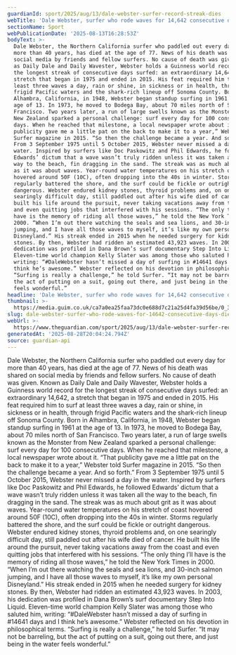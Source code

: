 ```yaml
---
guardianId: sport/2025/aug/13/dale-webster-surfer-record-streak-dies
webTitle: 'Dale Webster, surfer who rode waves for 14,642 consecutive days, dies aged 77'
sectionName: Sport
webPublicationDate: '2025-08-13T16:28:53Z'
bodyText: >-
  Dale Webster, the Northern California surfer who paddled out every day for
  more than 40 years, has died at the age of 77. News of his death was shared on
  social media by friends and fellow surfers. No cause of death was given. Known
  as Daily Dale and Daily Wavester, Webster holds a Guinness world record for
  the longest streak of consecutive days surfed: an extraordinary 14,642, a
  stretch that began in 1975 and ended in 2015. His feat required him to surf at
  least three waves a day, rain or shine, in sickness or in health, through
  frigid Pacific waters and the shark-rich lineup off Sonoma County. Born in
  Alhambra, California, in 1948, Webster began standup surfing in 1961 at the
  age of 13. In 1973, he moved to Bodega Bay, about 70 miles north of San
  Francisco. Two years later, a run of large swells known as the Monster from
  New Zealand sparked a personal challenge: surf every day for 100 consecutive
  days. When he reached that milestone, a local newspaper wrote about it. “That
  publicity gave me a little pat on the back to make it to a year,” Webster told
  Surfer magazine in 2015. “So then the challenge became a year. And so forth.”
  From 3 September 1975 until 5 October 2015, Webster never missed a day in the
  water. Inspired by surfers like Doc Paskowitz and Phil Edwards, he followed
  Edwards’ dictum that a wave wasn’t truly ridden unless it was taken all the
  way to the beach, fin dragging in the sand. The streak was as much about grit
  as it was about waves. Year-round water temperatures on his stretch of coast
  hovered around 50F (10C), often dropping into the 40s in winter. Storms
  regularly battered the shore, and the surf could be fickle or outright
  dangerous. Webster endured kidney stones, thyroid problems and, on one
  searingly difficult day, still paddled out after his wife died of cancer. He
  built his life around the pursuit, never taking vacations away from the coast
  and even quitting jobs that interfered with his sessions. “The only thing I’ll
  have is the memory of riding all those waves,” he told the New York Times in
  2000. “When I’m out there watching the seals and sea lions, and 30-inch salmon
  jumping, and I have all those waves to myself, it’s like my own personal
  Disneyland.” His streak ended in 2015 when he needed surgery for kidney
  stones. By then, Webster had ridden an estimated 43,923 waves. In 2003, his
  dedication was profiled in Dana Brown’s surf documentary Step Into Liquid.
  Eleven-time world champion Kelly Slater was among those who saluted him,
  writing: “#DaleWebster hasn’t missed a day of surfing in #14641 days and I
  think he’s awesome.” Webster reflected on his devotion in philosophical terms.
  “Surfing is really a challenge,” he told Surfer. “It may not be barreling, but
  the act of putting on a suit, going out there, and just being in the water
  feels wonderful.”
headline: 'Dale Webster, surfer who rode waves for 14,642 consecutive days, dies aged 77'
thumbnail: >-
  https://media.guim.co.uk/ca7a0ea25faa73dc0e688d7c21a25d4fa39d56be/0_361_2029_1623/500.jpg
slug: dale-webster-surfer-who-rode-waves-for-14642-consecutive-days-dies-aged-77
webUrl: >-
  https://www.theguardian.com/sport/2025/aug/13/dale-webster-surfer-record-streak-dies
generatedAt: '2025-08-28T20:04:24.794Z'
source: guardian-api
---
```

Dale Webster, the Northern California surfer who paddled out every day for more than 40 years, has died at the age of 77. News of his death was shared on social media by friends and fellow surfers. No cause of death was given. Known as Daily Dale and Daily Wavester, Webster holds a Guinness world record for the longest streak of consecutive days surfed: an extraordinary 14,642, a stretch that began in 1975 and ended in 2015. His feat required him to surf at least three waves a day, rain or shine, in sickness or in health, through frigid Pacific waters and the shark-rich lineup off Sonoma County. Born in Alhambra, California, in 1948, Webster began standup surfing in 1961 at the age of 13. In 1973, he moved to Bodega Bay, about 70 miles north of San Francisco. Two years later, a run of large swells known as the Monster from New Zealand sparked a personal challenge: surf every day for 100 consecutive days. When he reached that milestone, a local newspaper wrote about it. “That publicity gave me a little pat on the back to make it to a year,” Webster told Surfer magazine in 2015. “So then the challenge became a year. And so forth.” From 3 September 1975 until 5 October 2015, Webster never missed a day in the water. Inspired by surfers like Doc Paskowitz and Phil Edwards, he followed Edwards’ dictum that a wave wasn’t truly ridden unless it was taken all the way to the beach, fin dragging in the sand. The streak was as much about grit as it was about waves. Year-round water temperatures on his stretch of coast hovered around 50F (10C), often dropping into the 40s in winter. Storms regularly battered the shore, and the surf could be fickle or outright dangerous. Webster endured kidney stones, thyroid problems and, on one searingly difficult day, still paddled out after his wife died of cancer. He built his life around the pursuit, never taking vacations away from the coast and even quitting jobs that interfered with his sessions. “The only thing I’ll have is the memory of riding all those waves,” he told the New York Times in 2000. “When I’m out there watching the seals and sea lions, and 30-inch salmon jumping, and I have all those waves to myself, it’s like my own personal Disneyland.” His streak ended in 2015 when he needed surgery for kidney stones. By then, Webster had ridden an estimated 43,923 waves. In 2003, his dedication was profiled in Dana Brown’s surf documentary Step Into Liquid. Eleven-time world champion Kelly Slater was among those who saluted him, writing: “#DaleWebster hasn’t missed a day of surfing in #14641 days and I think he’s awesome.” Webster reflected on his devotion in philosophical terms. “Surfing is really a challenge,” he told Surfer. “It may not be barreling, but the act of putting on a suit, going out there, and just being in the water feels wonderful.”
